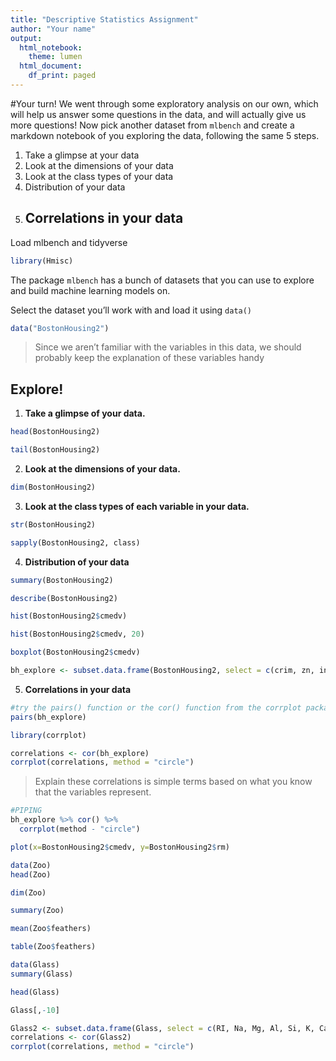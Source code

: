 ```yaml
---
title: "Descriptive Statistics Assignment"
author: "Your name"
output:
  html_notebook:
    theme: lumen
  html_document:
    df_print: paged
---
```


#Your turn!
We went through some exploratory analysis on our own, which will help us answer some questions in the data, and will actually give us more questions! Now pick another dataset from `mlbench` and create a markdown notebook of you exploring the data, following the same 5 steps.

1. Take a glimpse at your data
2. Look at the dimensions of your data
3. Look at the class types of your data
4. Distribution of your data
5. Correlations in your data
---

Load mlbench and tidyverse
```r
library(Hmisc)
```
The package `mlbench` has a bunch of datasets that you can use to explore and build machine learning models on. 

Select the dataset you'll work with and load it using `data()`
```r
data("BostonHousing2")
```

> Since we aren't familiar with the variables in this data, we should probably keep the explanation of these variables handy

## Explore!
1. **Take a glimpse of your data.**
```r
head(BostonHousing2)


```
```r
tail(BostonHousing2)

```
2. **Look at the dimensions of your data.**
```r
dim(BostonHousing2)
```   
    
3. **Look at the class types of each variable in your data.**
```r

str(BostonHousing2)

```
```r

sapply(BostonHousing2, class)

```


4. **Distribution of your data**
```r
summary(BostonHousing2)
```
```r

describe(BostonHousing2)

```
```r

hist(BostonHousing2$cmedv)

```
```r

hist(BostonHousing2$cmedv, 20)

```

```r

boxplot(BostonHousing2$cmedv)

```
```r
bh_explore <- subset.data.frame(BostonHousing2, select = c(crim, zn, indus, rm, age, dis, ptratio, b, cmedv))

```
5. **Correlations in your data**

```r
#try the pairs() function or the cor() function from the corrplot package.  
pairs(bh_explore)
```
```r

library(corrplot)

```
```r

correlations <- cor(bh_explore)
corrplot(correlations, method = "circle")

```
>Explain these correlations is simple terms based on what you know that the variables represent.

```r
#PIPING
bh_explore %>% cor() %>%
  corrplot(method - "circle")

```


```r

plot(x=BostonHousing2$cmedv, y=BostonHousing2$rm)

```
```r
data(Zoo)
head(Zoo)
```
```r
dim(Zoo)
```
```r
summary(Zoo)
```

```r
mean(Zoo$feathers)
```
```r
table(Zoo$feathers)
```

```r
data(Glass)
summary(Glass)
```
```r
head(Glass)
```
```r
Glass[,-10]
```
```r
Glass2 <- subset.data.frame(Glass, select = c(RI, Na, Mg, Al, Si, K, Ca, Ba, Fe))
correlations <- cor(Glass2)
corrplot(correlations, method = "circle")
```








